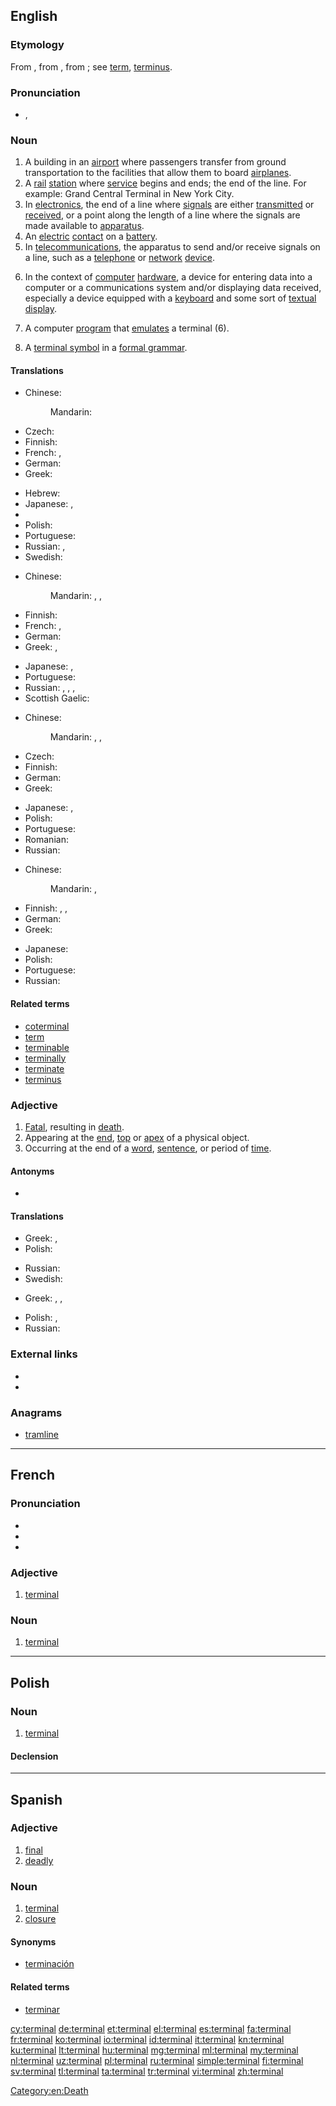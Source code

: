 ==English==
{{wikipedia|dab=terminal}}

===Etymology===
From {{etyl|fr|en}} {{term|terminal|lang=fr}}, from {{etyl|LL.|en}} {{term|terminalis||pertaining to a boundary or to the end, terminal, final}}, from {{etyl|la|en}} {{term|terminus||a bound, boundary, limit, end|lang=la}}; see [[term]], [[terminus]].

===Pronunciation===
* {{a|US}} {{IPA|/ˈtɚmɪnəl/}}, {{X-SAMPA|/"t@`mIn@l/}}

===Noun===
{{en-noun}}

# A building in an [[airport]] where passengers transfer from ground transportation to the facilities that allow them to board [[airplanes]].
# A [[rail]] [[station]] where [[service]] begins and ends; the end of the line. For example: Grand Central Terminal in New York City.
# In [[electronics]], the end of a line where [[signal]]s are either [[transmit]]ted or [[receive]]d, or a point along the length of a line where the signals are made available to [[apparatus]].
# An [[electric]] [[contact]] on a [[battery]].
# In [[telecommunications]], the apparatus to send and/or receive signals on a line, such as a [[telephone]] or [[network]] [[device]].
# {{context|computing|lang=en}} In the context of [[computer]] [[hardware]], a device for entering data into a computer or a communications system and/or displaying data received, especially a device equipped with a [[keyboard]] and some sort of [[textual]] [[display]].
# {{context|computing|lang=en}} A computer [[program]] that [[emulate]]s a terminal (6).
# {{context|computing theory|lang=en}} A [[terminal symbol]] in a [[formal grammar]].

====Translations====
{{trans-top|airport building}}
* Chinese:
*: Mandarin: {{t|cmn|航站|tr=hángzhàn|sc=Hani}}
* Czech: {{t-|cs|terminál|m}}
* Finnish: {{t+|fi|terminaali}}
* French: {{t+|fr|terminal|m}}, {{t+|fr|aérogare|f}}
* German: {{t-|de|Terminal|m|n}}
* Greek: {{t-|el|τερματικός σταθμός|m|tr=termatikós stathmós}}
{{trans-mid}}
* Hebrew: {{t-|he|בית נתיבות|tr=beit niteevot}}
* Japanese: {{t+|ja|ターミナル|tr=tāminaru|sc=Jpan}}, {{t-|ja|エアターミナル|tr=eatāminaru|sc=Jpan}}
* {{trreq|no}}
* Polish: {{t+|pl|terminal|m}}
* Portuguese: {{t-|pt|terminal|m}}
* Russian: {{t+|ru|аэровокзал|m|tr=aerovokzál}}, {{t+|ru|терминал|m|tr=terminál}}
* Swedish: {{t+|sv|terminal|c}}
{{trans-bottom}}

{{trans-top|railway station}}
* Chinese:
*: Mandarin: {{t|cmn|總站|sc=Hani}}, {{t|cmn|总站|tr=zǒngzhàn|sc=Hani}}, {{t|cmn|站|tr=zhàn|sc=Hani}}
* Finnish: {{t|fi|pääteasema}}
* French: {{t+|fr|gare|f}}, {{t+|fr|station|f}}
* German: {{t+|de|Bahnhof|m}}
* Greek: {{t+|el|σταθμός|m|tr=stathmós|sc=Grek}}, {{t-|el|σιδηροδρομικός σταθμός|m|tr=sidiromdromikós stathmós|sc=Grek}}
{{trans-mid}}
* Japanese: {{t+|ja|駅|tr=えき, eki|sc=Jpan}}, {{t-|ja|終着駅|tr=しゅうちゃくえき, shūchakueki|sc=Jpan}}
* Portuguese: {{t-|pt|terminal|m}}
* Russian: {{t+|ru|вокзал|m|tr=vokzál|sc=Cyrl}}, {{t+|ru|терминал|m|tr=terminál|sc=Cyrl}}, {{t+|ru|станция|f|tr=stáncija|sc=Cyrl}}, {{t-|ru|конечная станция|f|tr=konéčnaja stáncija|sc=Cyrl}}
* Scottish Gaelic: {{t-|gd|ceann-rèile|m}}
{{trans-bottom}}

{{trans-top|device for entering data into a computer}}
* Chinese:
*: Mandarin: {{t|cmn|終端機|sc=Hani}}, {{t|cmn|终端机|tr=zhōngduānjī|sc=Hani}}, {{t|cmn|末端|tr=mòduān|sc=Hani}}
* Czech: {{t-|cs|terminál|m}}
* Finnish: {{t|fi|pääte}}
* German: {{t-|de|Terminal|m|n}}
* Greek: {{t+|el|τερματικό|n|tr=termatikó}}
{{trans-mid}}
* Japanese: {{t-|ja|端末|tr=たんまつ, tanmatsu|sc=Jpan}}, {{t+|ja|ターミナル|tr=tāminaru|sc=Jpan}}
* Polish: {{t+|pl|terminal|m}}
* Portuguese: {{t-|pt|terminal|m}}
* Romanian: {{t-|ro|terminal|n}}
* Russian: {{t+|ru|терминал|m|tr=terminál}}
{{trans-bottom}}

{{trans-top|computer program that emulates a terminal}}
* Chinese:
*: Mandarin: {{t|cmn|終端|sc=Hani}}, {{t|cmn|终端|tr=zhōngduān|sc=Hani}}
* Finnish: {{t+|fi|terminaali}}, {{t-|fi|terminaaliemulaattori}}, {{t-|fi|pääte-emulaattori}}
* German: {{t-|de|Terminal|m|n}}
* Greek: {{t+|el|τερματικό|n|tr=termatikó}}
{{trans-mid}}
* Japanese: {{t+|ja|ターミナル|tr=tāminaru|sc=Jpan}}
* Polish: {{t+|pl|terminal|m}}
* Portuguese: {{t-|pt|terminal|m}}
* Russian: {{t+|ru|терминал|m|tr=terminál}}
{{trans-bottom}}

====Related terms====
* [[coterminal]]
* [[term]]
* [[terminable]]
* [[terminally]]
* [[terminate]]
* [[terminus]]

===Adjective===
{{en-adj|-}}

# [[fatal|Fatal]], resulting in [[death]].
# Appearing at the [[end]], [[top]] or [[apex]] of a physical object.
# Occurring at the end of a [[word]], [[sentence]], or period of [[time]].

====Antonyms====
* {{l|en|non-terminal}}

====Translations====
{{trans-top|fatal, resulting in death}}
* Greek: {{t-|el|καταληκτική ασθένεια|f|tr=kataliktikí asthéneia}}, {{t-|el|μοιραία ασθένεια|f|tr=moiraía asthéneia}}
* Polish: {{t+|pl|śmiertelny|m}}
{{trans-mid}}
* Russian: {{t+|ru|смертельный|tr=smertélʹnyj|sc=Cyrl}}
* Swedish: {{t-|sv|dödlig}}
{{trans-bottom}}

{{trans-top|appearing at the end}}
* Greek: {{t+|el|τελικός|m|tr=telikós}}, {{t+|el|ληκτικός|m|tr=liktikós}}, {{t+|el|έσχατος|m|tr=éschatos|sc=Grek}}
{{trans-mid}}
* Polish: {{t|pl|końcowy|m}}, {{t|pl|graniczny|m}}
* Russian: {{t+|ru|конечный|tr=konéčnyj|sc=Cyrl}}
{{trans-bottom}}

===External links===
* {{R:Webster 1913}}
* {{R:Century 1911}}

===Anagrams===
* [[tramline#English|tramline]]

[[Category:en:Death]]

----

==French==

===Pronunciation===
* {{IPA|/tɛʁ.mi.nal/|lang=fr}}
* {{audio|Fr-Paris--terminal.ogg|Audio (Paris)}}
* {{homophones|terminale|terminales|lang=fr}}

===Adjective===
{{fr-adj-al|termin}}

# [[#English|terminal]]

===Noun===
{{fr-noun|m|pl=terminaux}}

# [[#English|terminal]]

----

==Polish==

===Noun===
{{head|pl|noun|g=m}}

# [[#English|terminal]]

====Declension====
{{pl-decl-noun
|terminal|terminale
|terminalu <br />(terminala)|terminali<br />/terminalów
|terminalowi|terminalom
|terminal|terminale
|terminalem|terminalami
|terminalu|terminalach
|terminalu|terminale
}}

----

==Spanish==

===Adjective===
{{es-adj|pl=terminales}}

# [[final]]
# [[deadly]]

===Noun===
{{es-noun|m|pl=terminales}}

# [[terminal#English|terminal]]
# [[closure]]

====Synonyms====
* {{sense|closure}} [[terminación]]

====Related terms====
* [[terminar]]

[[cy:terminal]]
[[de:terminal]]
[[et:terminal]]
[[el:terminal]]
[[es:terminal]]
[[fa:terminal]]
[[fr:terminal]]
[[ko:terminal]]
[[io:terminal]]
[[id:terminal]]
[[it:terminal]]
[[kn:terminal]]
[[ku:terminal]]
[[lt:terminal]]
[[hu:terminal]]
[[mg:terminal]]
[[ml:terminal]]
[[my:terminal]]
[[nl:terminal]]
[[uz:terminal]]
[[pl:terminal]]
[[ru:terminal]]
[[simple:terminal]]
[[fi:terminal]]
[[sv:terminal]]
[[tl:terminal]]
[[ta:terminal]]
[[tr:terminal]]
[[vi:terminal]]
[[zh:terminal]]